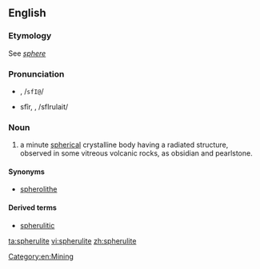 ==English==

===Etymology===
See ''[[sphere]]''

===Pronunciation===
* {{a|RP}} {{IPAchar|/sfɪəruːlait/}}, /<tt>sfI@</tt>/
* {{a|US}} sfîr, {{IPAchar|/sfɪrjuːlait/}}, /sfIrulait/

===Noun===
{{wikipedia}}
{{en-noun}}

# a minute [[spherical]] crystalline body having a radiated structure, observed in some vitreous volcanic rocks, as obsidian and pearlstone.

====Synonyms====
* [[spherolithe]]

====Derived terms====
* [[spherulitic]]

[[Category:en:Mining]]

[[ta:spherulite]]
[[vi:spherulite]]
[[zh:spherulite]]